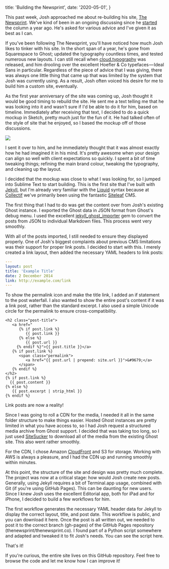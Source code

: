   title: 'Building the Newsprint',
  date: '2020-05-01',
}


This past week, Josh approached me about re-building his site, [The Newsprint](https://thenewsprint.co).
We've kind of been in an ongoing discussing since he [started](https://thenewsprint.co/2013/12/14/the-newsprint-an-introduction/) the column a year ago. He's asked for various advice and I've given it as best as I can.

If you've been following The Newsprint, you'll have noticed how much Josh likes to tinker with his site. In the short span of a year, he's gone from Squarespace to Ghost; updated the typography countless times, and tested numerous new layouts. I can still recall when [cloud.typography](https://typography.com/cloud) was released, and him drooling over the excellent Hoefler & Co typefaces — Ideal Sans in particular.
Regardless of the piece of advice that I was giving, there was always one little thing that came up that was limited by the system that Josh was currently using. As a result, Josh often voiced his desire for me to build him a custom site, eventually.

As the first year anniversary of the site was coming up, Josh thought it would be good timing to rebuild the site. He sent me a text telling me that he was looking into it and wasn't sure if I'd be able to do it for him, based on timeline. Immediately after receiving that text, I decided to do a quick mockup in Sketch, pretty much just for the fun of it. He had talked often of the style of site that he enjoyed, so I based the mockup off of those discussions.

![](/static/img/building-the-newsprint/the-newsprint-screenshot.png)

I sent it over to him, and he immediately thought that it was almost exactly how he had imagined it in his mind. It's pretty awesome when your design can align so well with client expectations so quickly. I spent a bit of time tweaking things; refining the main brand colour, tweaking the typography, and cleaning up the layout.

I decided that the mockup was close to what I was looking for, so I jumped into Sublime Text to start building. This is the first site that I've built with [Jekyll](https://jekyllrb.com), but I'm already very familiar with the [Liquid](https://liquidmarkup.org) syntax because at [Collectif](https://clc.tf) we've primarily been using the fantastic [Siteleaf](https://siteleaf.com) CMS.

The first thing that I had to do was get the content over from Josh's existing Ghost instance. I exported the Ghost data in JSON format from Ghost's debug menu. I used the excellent [jekyll_ghost_importer](http://rubygems.org/gems/jekyll_ghost_importer) gem to convert the posts from JSON to individual Markdown files. This process went very smoothly.

With all of the posts imported, I still needed to ensure they displayed properly. One of Josh's biggest complaints about previous CMS limitations was their support for proper link posts. I decided to start with this. I merely created a link layout, then added the necessary YAML headers to link posts:

```yaml
---
layout: post
title: 'Example Title'
date: 2 December 2014
link: http://example.com/link
---

```

To show the permalink icon and make the title link, I added an if statement to the post waterfall. I also wanted to show the entire post's content if it was a link post, rather than the standard excerpt. I also used a simple Unicode circle for the permalink to ensure cross-compatibility.

```liquid
<h2 class="post-title">
   <a href="
      {% if post.link %}
         {{ post.link }}
      {% else %}
         {{ post.url }}
     {% endif %}">{{ post.title }}</a>
   {% if post.link %}
      <span class="permalink">
         <a href="{{ post.url | prepend: site.url }}">&#9679;</a>
      </span>
   {% endif %}
</h2>
{% if post.link %}
  {{ post.content }}
{% else %}
   {{ post.excerpt | strip_html }}
{% endif %}
```

Link posts are now a reality!

Since I was going to roll a CDN for the media, I needed it all in the same folder structure to make things easier. Hosted Ghost instances are pretty limited in what you have access to, so I had Josh request a structured media archive from Ghost support. I decided that was taking too long, so I just used [SiteSucker](https://itunes.apple.com/us/app/sitesucker/id442168834?mt=12&uo=4&at=11lwLJ) to download all of the media from the existing Ghost site. This also went rather smoothly.

For the CDN, I chose Amazon [CloudFront](http://aws.amazon.com/cloudfront/) and S3 for storage. Working with AWS is always a pleasure, and I had the CDN up and running smoothly within minutes.

At this point, the structure of the site and design was pretty much complete. The project was now at a critical stage: how would Josh create new posts. Generally, using Jekyll requires a bit of Terminal.app usage, combined with Git (if you're using GitHub Pages). This can be daunting for new users. Since I knew Josh uses the excellent Editorial app, both for iPad and for iPhone, I decided to build a few workflows for him.

The first workflow generates the necessary YAML header data for Jekyll to display the correct layout, title, and post date. This workflow is public, and you can download it here. Once the post is all written out, we needed to post it to the correct branch (gh-pages) of the GitHub Pages repository (thenewsprint/thenewsprint.co). I found part of a Python script somewhere and adapted and tweaked it to fit Josh's needs. You can see the script here.

That's it!

If you're curious, the entire site lives on this GitHub repository. Feel free to browse the code and let me know how I can improve it!
